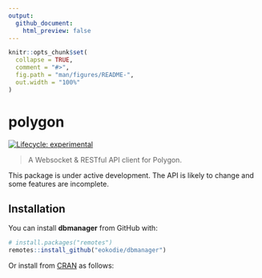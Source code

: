 ```yaml
---
output: 
  github_document:
    html_preview: false
---
```


<!-- README.md is generated from README.Rmd. Please edit that file -->

```r
knitr::opts_chunk$set(
  collapse = TRUE,
  comment = "#>",
  fig.path = "man/figures/README-",
  out.width = "100%"
)
```

# polygon

<div align="center">
<!-- hex -->
<!-- <img src="./man/figures/logo.png" height = "200px" /> -->

<!-- badges: start -->
<!-- Experimental -->
[![Lifecycle: experimental](https://img.shields.io/badge/lifecycle-experimental-orange.svg)](https://www.tidyverse.org/lifecycle/#experimental)

<!-- badges: end -->

<!-- links start -->
<!-- links end -->

</div>


> A Websocket & RESTful API client for Polygon.

This package is under active development. The API is likely to change and some features are incomplete.

## Installation

You can install **dbmanager** from GitHub with:

```r
# install.packages("remotes")
remotes::install_github("eokodie/dbmanager")
```

Or install from [CRAN](https://CRAN.r-project.org) as follows:



